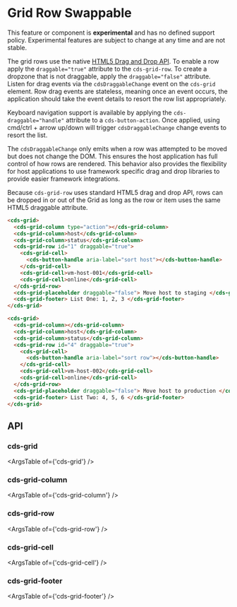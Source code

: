 
<Meta title="Internal API/Internal Preview/Row Swappable" />

# Grid Row Swappable

<cds-alert-group status="danger" cds-layout="m-b:lg">
  <cds-alert>
    This feature or component is <strong>experimental</strong> and has no defined support policy. Experimental features
    are subject to change at any time and are not stable.
  </cds-alert>
</cds-alert-group>

The grid rows use the native [HTML5 Drag and Drop API](https://developer.mozilla.org/en-US/docs/Web/API/HTML_Drag_and_Drop_API).
To enable a row apply the `draggable="true"` attribute to the `cds-grid-row`. To
create a dropzone that is not draggable, apply the `draggable="false"` attribute.
Listen for drag events via the `cdsDraggableChange` event on the `cds-grid` element.
Row drag events are stateless, meaning once an event occurs, the application should
take the event details to resort the row list appropriately.

Keyboard navigation support is available by applying the `cds-draggable="handle"` attribute to a `cds-button-action`.
Once applied, using cmd/ctrl + arrow up/down will trigger `cdsDraggableChange` change events to resort the list.

The `cdsDraggableChange` only emits when a row was attempted to be moved but does not change the DOM.
This ensures the host application has full control of how rows are rendered. This behavior also
provides the flexibility for host applications to use framework specific drag and drop libraries
to provide easier framework integrations.

<cds-alert status="info" cds-layout="m-b:lg">
  Because <code>cds-grid-row</code> uses standard HTML5 drag and drop API, rows can be dropped in or out of the Grid as
  long as the row or item uses the same HTML5 draggable attribute.
</cds-alert>

<Story id="internal-stories-grid--row-swappable" />

```html
<cds-grid>
  <cds-grid-column type="action"></cds-grid-column>
  <cds-grid-column>host</cds-grid-column>
  <cds-grid-column>status</cds-grid-column>
  <cds-grid-row id="1" draggable="true">
    <cds-grid-cell>
      <cds-button-handle aria-label="sort host"></cds-button-handle>
    </cds-grid-cell>
    <cds-grid-cell>vm-host-001</cds-grid-cell>
    <cds-grid-cell>online</cds-grid-cell>
  </cds-grid-row>
  <cds-grid-placeholder draggable="false"> Move host to staging </cds-grid-placeholder>
  <cds-grid-footer> List One: 1, 2, 3 </cds-grid-footer>
</cds-grid>

<cds-grid>
  <cds-grid-column></cds-grid-column>
  <cds-grid-column>host</cds-grid-column>
  <cds-grid-column>status</cds-grid-column>
  <cds-grid-row id="4" draggable="true">
    <cds-grid-cell>
      <cds-button-handle aria-label="sort row"></cds-button-handle>
    </cds-grid-cell>
    <cds-grid-cell>vm-host-002</cds-grid-cell>
    <cds-grid-cell>online</cds-grid-cell>
  </cds-grid-row>
  <cds-grid-placeholder draggable="false"> Move host to production </cds-grid-placeholder>
  <cds-grid-footer> List Two: 4, 5, 6 </cds-grid-footer>
</cds-grid>
```

## API

### cds-grid

<ArgsTable of={'cds-grid'} />

### cds-grid-column

<ArgsTable of={'cds-grid-column'} />

### cds-grid-row

<ArgsTable of={'cds-grid-row'} />

### cds-grid-cell

<ArgsTable of={'cds-grid-cell'} />

### cds-grid-footer

<ArgsTable of={'cds-grid-footer'} />
